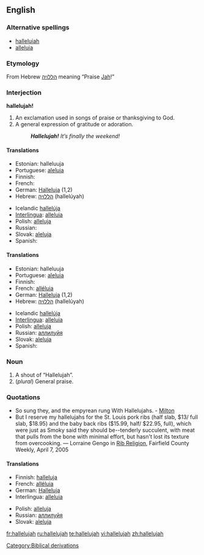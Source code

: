 ==English==

===Alternative spellings===
*[[halleluiah]]<!--I don't know this one...--><!-- It's older, I think, and more phonetic --dmh -->
*[[alleluia]]

===Etymology===
From Hebrew [[הללויה]] meaning “Praise [[Jah]]!”

===Interjection===
'''hallelujah!'''

# An exclamation used in songs of praise or thanksgiving to God.
# A general expression of gratitude or adoration.
#: '''''Hallelujah!''' It’s finally the weekend!''

<!-- originally fi fr ia sk were under a "noun and interjection" heading, please make any corrections -->

====Translations====
{{trans-top|praise Jah}}
* Estonian: halleluuja
* Portuguese: [[aleluia]]
* Finnish: {{t+|fi|halleluja}}
* French: {{t+|fr|alléluia}}
* German: [[Halleluja]] (1,2)
* Hebrew: [[הללויה]] (hallelúyah)
{{trans-mid}}
* Icelandic [[hallelúja]]
* [[Interlingua]]: [[alleluia#Interlingua|alleluia]]
* Polish: [[alleluja]]
* Russian: {{t+|ru|аллилуйя|sc=Cyrl}}
* Slovak: [[aleluja]]
* Spanish: {{t-|es|aleluya|f}}
{{trans-bottom}}

====Translations====
{{trans-top|exclamation of gratitude (please check these translations)}}
* Estonian: halleluuja
* Portuguese: [[aleluia]]
* Finnish: {{t+|fi|halleluja}}
* French: [[alléluia]]
* German: [[Halleluja]] (1,2)
* Hebrew: [[הללויה]] (hallelúyah)
{{trans-mid}}
* Icelandic [[hallelúja]]
* [[Interlingua]]: [[alleluia#Interlingua|alleluia]]
* Polish: [[alleluja]]
* Russian: [[аллилуйя]]
* Slovak: [[aleluja]]
* Spanish: {{t-|es|aleluya|f}}
{{trans-bottom}}

===Noun===
{{en-noun}}

# A shout of “Hallelujah”.
# (''plural'') General praise.

===Quotations===
*So sung they, and the empyrean rung With Hallelujahs. - [[Milton]]
*But I reserve my hallelujahs for the St. Louis pork ribs (half slab, $13/ full slab, $18.95) and the baby back ribs ($15.99, half/ $22.95, full), which were just as Smoky said they should be--tenderly succulent, with meat that pulls from the bone with minimal effort, but hasn't lost its texture from overcooking. &mdash; Lorraine Gengo in [http://www.fairfieldweekly.com/gbase/Dining/content?oid=oid:106817 Rib Religion], Fairfield County Weekly, April 7, 2005

<!-- originally fi fr ia sk were under a "noun and interjection" heading, please make any corrections -->

====Translations====
{{rfc-trans}}
{{top}}
*Finnish: [[halleluja]]
*French: [[alléluia]]
*German: [[Halleluja]] {{n}}
*Interlingua: [[alleluia#Interlingua|alleluia]]
{{mid}}
*Polish: [[alleluja]]
*Russian: [[аллилуйя]]
*Slovak: [[aleluja]]
{{bottom}}

[[Category:Biblical derivations]]

[[fr:hallelujah]]
[[ru:hallelujah]]
[[te:hallelujah]]
[[vi:hallelujah]]
[[zh:hallelujah]]